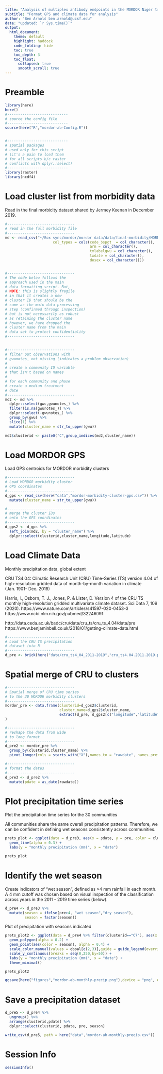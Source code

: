 ```yaml
---
title: "Analysis of multiplex antibody endpoints in the MORDOR Niger trial"
subtitle: "Format GPS and climate data for analysis"
author: "Ben Arnold ben.arnold@ucsf.edu"
date: "updated: `r Sys.time()`"
output: 
  html_document:
    theme: default
    highlight: haddock
    code_folding: hide
    toc: true
    toc_depth: 3
    toc_float:
      collapsed: true
      smooth_scroll: true
---
```


# Preamble

```r
library(here)
here()
#----------------------------
# source the config file
#----------------------------
source(here("R","mordor-ab-Config.R"))


#----------------------------
# spatial packages
# used only for this script
# (it's a pain to load them
# for all scripts b/c raster
# conflicts with dplyr::select)
#----------------------------
library(raster)
library(ncdf4)

```

# Load cluster list from morbidity data

Read in the final morbidity dataset shared by Jermey Keenan in December 2019. 

```r
#-------------------------------
# read in the full morbidity file
#-------------------------------
md <- read_csv("~/Box sync/mordor/mordor data/data/final-morbidity/MORDOR-Morbidity-merged-20Mar2019.csv",
                      col_types = cols(code_bspot_ = col_character(),
                                       arm = col_character(),
                                       txlabelgwu = col_character(),
                                       txdate = col_character(),
                                       dosex = col_character()))


#-------------------------------
# The code below follows the
# approach used in the main
# data formatting script. But,
# NOTE: this is slightly fragile
# in that it creates a new 
# cluster ID that should be the
# same as the main data processing
# step (confirmed through inspection)
# but is not necessarily as robust
# as retaining the cluster name
# however, we have dropped the
# cluster name from the main 
# data set to protect confidentiality
#-------------------------------

  
#-------------------------------
# filter out observations with
# gwunotes_ not missing (indicates a problem observation)
#
# create a community ID variable
# that isn't based on names
#
# for each community and phase
# create a median treatment
# date
#-------------------------------
md2 <- md %>% 
  dplyr::select(gwu,gwunotes_) %>%
  filter(is.na(gwunotes_)) %>%
  dplyr::select(-gwunotes_) %>%
  group_by(gwu) %>%
  slice(1) %>%
  mutate(cluster_name = str_to_upper(gwu))
  
md2$clusterid <- paste0("C",group_indices(md2,cluster_name)) 

```

# Load MORDOR GPS

Load GPS centroids for MORDOR morbidity clusters

```r
#-------------------------------
# Load MORDOR morbidity cluster
# GPS coordinates
#-------------------------------
d_gps <- read_csv(here("data","mordor-morbidity-cluster-gps.csv")) %>%
  mutate(cluster_name = str_to_upper(gwu))

#-------------------------------
# merge the cluster IDs
# onto the GPS coordinates
#-------------------------------
d_gps2 <- d_gps %>%
  left_join(md2, by = "cluster_name") %>%
  dplyr::select(clusterid,cluster_name,longitude,latitude)

```


# Load Climate Data

Monthly precipitation data, global extent

CRU TS4.04: Climatic Research Unit (CRU) Time-Series (TS) version 4.04 of high-resolution gridded data of month-by-month variation in climate (Jan. 1901- Dec. 2019)

Harris, I., Osborn, T. J., Jones, P. & Lister, D. Version 4 of the CRU TS monthly high-resolution gridded multivariate climate dataset. Sci Data 7, 109 (2020).
https://www.nature.com/articles/s41597-020-0453-3
https://www.ncbi.nlm.nih.gov/pubmed/32246091

http://data.ceda.ac.uk/badc/cru/data/cru_ts/cru_ts_4.04/data/pre
https://www.benjaminbell.co.uk/2018/01/getting-climate-data.html

```r
#-------------------------------
# Load the CRU TS precipitation 
# dataset into R 
#-------------------------------
d_pre <- brick(here("data/cru_ts4_04_2011-2019","cru_ts4.04.2011.2019.pre.dat.nc"), varname="pre")

```

# Spatial merge of CRU to clusters

```r
#-------------------------------
# Spatial merge of CRU time series 
# to the 30 MORDOR morbidity clusters
#-------------------------------
mordor_pre <- data.frame(clusterid=d_gps2$clusterid,
                         cluster_name=d_gps2$cluster_name,
                         extract(d_pre, d_gps2[c("longitude","latitude")])
)

#-------------------------------
# reshape the data from wide
# to long format
#-------------------------------
d_pre2 <- mordor_pre %>%
  group_by(clusterid,cluster_name) %>%
  pivot_longer(cols = starts_with("X"),names_to = "rawdate", names_prefix = "X", values_to = "pre")

#-------------------------------
# format the dates
#-------------------------------
d_pre3 <- d_pre2 %>%
  mutate(pdate = as_date(rawdate))

```

# Plot precipitation time series 

Plot the precipitation time series for the 30 communities

All communities share the same overall precipitation patterns.  Therefore, we can be confident in defining wet seasons consistently across communities.

```r
prets_plot <- ggplot(data = d_pre3, aes(x = pdate, y = pre, color = clusterid)) +
  geom_line(alpha = 0.3) +
  labs(y = "monthly precipitation (mm)", x = "date")

prets_plot


```

# Identify the wet season

Create indicators of "wet season", defined as >4 mm rainfall in each month. A 4 mm cutoff was chosen based on visual inspection of the classification across years in the 2011 - 2019 time series (below).

```r
d_pre4 <- d_pre3 %>%
  mutate(season = ifelse(pre>4, "wet season","dry season"),
         season = factor(season))


```

Plot of precipitation with seasons indicated

```r
prets_plot2 <- ggplot(data = d_pre4 %>% filter(clusterid=="C7"), aes(x = pdate, y = pre)) +
  geom_polygon(alpha = 0.2) +
  geom_point(aes(color = season), alpha = 0.4) +
  scale_color_manual(values = cbpal[c(2,3)],guide = guide_legend(override.aes = list(alpha=1))) +
  scale_y_continuous(breaks = seq(0,250,by=50)) +
  labs(y = "monthly precipitation (mm)", x = "date") +
  theme_minimal()

prets_plot2

ggsave(here("figures","mordor-ab-monthly-precip.png"),device = "png", width = 8, height = 4)

```

# Save a precipitation dataset

```r
d_pre5 <- d_pre4 %>%
  ungroup() %>%
  arrange(clusterid,pdate) %>%
  dplyr::select(clusterid, pdate, pre, season)

write_csv(d_pre5, path = here("data","mordor-ab-monthly-precip.csv"))

```


# Session Info
```r
sessionInfo()
```


